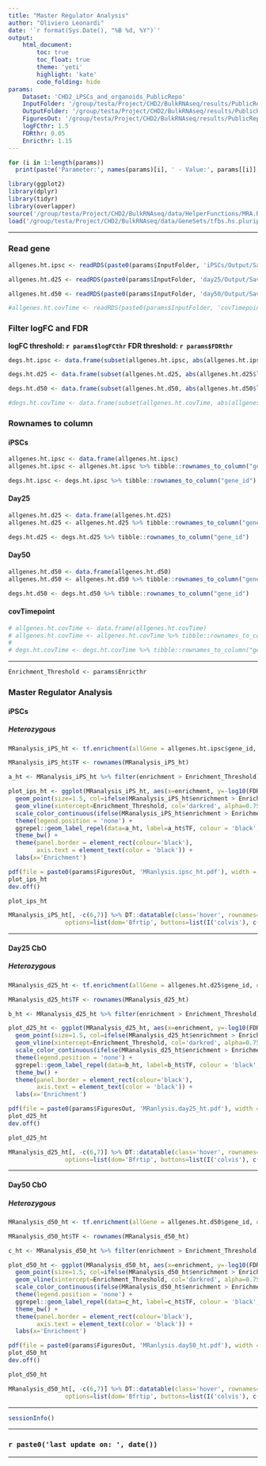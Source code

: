 ```yaml
---
title: "Master Regulator Analysis"
author: "Oliviero Leonardi"
date: '`r format(Sys.Date(), "%B %d, %Y")`'
output:
    html_document:
        toc: true
        toc_float: true
        theme: 'yeti'
        highlight: 'kate'
        code_folding: hide
params:
    Dataset: 'CHD2_iPSCs_and_organoids_PublicRepo'
    InputFolder: '/group/testa/Project/CHD2/BulkRNAseq/results/PublicRepo/2.DEA/'
    OutputFolder: '/group/testa/Project/CHD2/BulkRNAseq/results/PublicRepo/5.MRAnalysis/Output/'
    FiguresOut: '/group/testa/Project/CHD2/BulkRNAseq/results/PublicRepo/5.MRAnalysis/Output/Figures/'
    logFCthr: 1.5
    FDRthr: 0.05
    Enricthr: 1.15
---
```


```r
for (i in 1:length(params))
  print(paste('Parameter:', names(params)[i], ' - Value:', params[[i]], '- Class:', class(params[[i]])))
```

```r
library(ggplot2)
library(dplyr)
library(tidyr)
library(overlapper)
source('/group/testa/Project/CHD2/BulkRNAseq/data/HelperFunctions/MRA.R')
load('/group/testa/Project/CHD2/BulkRNAseq/data/GeneSets/tfbs.hs.pluripotent.RData')
```

***

### Read gene {.tabset}

```r
allgenes.ht.ipsc <- readRDS(paste0(params$InputFolder, 'iPSCs/Output/Savings/ipsc.deseqHTvsWT.rds'))

allgenes.ht.d25 <- readRDS(paste0(params$InputFolder, 'day25/Output/Savings/day25CbO.deseqHTvsWT.rds'))

allgenes.ht.d50 <- readRDS(paste0(params$InputFolder, 'day50/Output/Savings/day50CbO.deseqHTvsWT.rds'))

#allgenes.ht.covTime <- readRDS(paste0(params$InputFolder, 'covTimepoint/Output/Savings/covTimepoint.CbO.deseqHTvsWT.rds'))
```

### Filter logFC and FDR

**logFC threshold: `r params$logFCthr`**
**FDR threshold: `r params$FDRthr`**

```r
degs.ht.ipsc <- data.frame(subset(allgenes.ht.ipsc, abs(allgenes.ht.ipsc$log2FoldChange) > log2(params$logFCthr) & allgenes.ht.ipsc$padj < params$FDRthr))

degs.ht.d25 <- data.frame(subset(allgenes.ht.d25, abs(allgenes.ht.d25$log2FoldChange) > log2(params$logFCthr) & allgenes.ht.d25$padj < params$FDRthr))

degs.ht.d50 <- data.frame(subset(allgenes.ht.d50, abs(allgenes.ht.d50$log2FoldChange) > log2(params$logFCthr) & allgenes.ht.d50$padj < params$FDRthr))

#degs.ht.covTime <- data.frame(subset(allgenes.ht.covTime, abs(allgenes.ht.covTime$log2FoldChange) > log2(params$logFCthr) & allgenes.ht.covTime$padj < params$FDRthr))
```

### Rownames to column

#### iPSCs
```r
allgenes.ht.ipsc <- data.frame(allgenes.ht.ipsc)
allgenes.ht.ipsc <- allgenes.ht.ipsc %>% tibble::rownames_to_column("gene_id")

degs.ht.ipsc <- degs.ht.ipsc %>% tibble::rownames_to_column("gene_id")
```

#### Day25
```r
allgenes.ht.d25 <- data.frame(allgenes.ht.d25)
allgenes.ht.d25 <- allgenes.ht.d25 %>% tibble::rownames_to_column("gene_id")

degs.ht.d25 <- degs.ht.d25 %>% tibble::rownames_to_column("gene_id")
```

#### Day50
```r
allgenes.ht.d50 <- data.frame(allgenes.ht.d50)
allgenes.ht.d50 <- allgenes.ht.d50 %>% tibble::rownames_to_column("gene_id")

degs.ht.d50 <- degs.ht.d50 %>% tibble::rownames_to_column("gene_id")
```

#### covTimepoint
```r
# allgenes.ht.covTime <- data.frame(allgenes.ht.covTime)
# allgenes.ht.covTime <- allgenes.ht.covTime %>% tibble::rownames_to_column("gene_id")
# 
# degs.ht.covTime <- degs.ht.covTime %>% tibble::rownames_to_column("gene_id")
```

***

```r
Enrichment_Threshold <- params$Enricthr
```

### Master Regulator Analysis

#### iPSCs

##### Heterozygous
```r
MRanalysis_iPS_ht <- tf.enrichment(allGene = allgenes.ht.ipsc$gene_id, deGenes = degs.ht.ipsc$gene_id, celltype="pluripotent", add=F, cutoff=1, org="hs")

MRanalysis_iPS_ht$TF <- rownames(MRanalysis_iPS_ht)

a_ht <- MRanalysis_iPS_ht %>% filter(enrichment > Enrichment_Threshold)

plot_ips_ht <- ggplot(MRanalysis_iPS_ht, aes(x=enrichment, y=-log10(FDR))) +
  geom_point(size=1.5, col=ifelse(MRanalysis_iPS_ht$enrichment > Enrichment_Threshold, 'darkred', 'black')) +
  geom_vline(xintercept=Enrichment_Threshold, col='darkred', alpha=0.75) +
  scale_color_continuous(ifelse(MRanalysis_iPS_ht$enrichment > Enrichment_Threshold, 'blue', 'black')) +
  theme(legend.position = 'none') +
  ggrepel::geom_label_repel(data=a_ht, label=a_ht$TF, colour = 'black', size=3.5) +
  theme_bw() +
  theme(panel.border = element_rect(colour='black'),
        axis.text = element_text(color = 'black')) +
  labs(x='Enrichment')

pdf(file = paste0(params$FiguresOut, 'MRanlysis.ipsc_ht.pdf'), width = 5, height = 4)
plot_ips_ht
dev.off()

plot_ips_ht
```

```r
MRanalysis_iPS_ht[, -c(6,7)] %>% DT::datatable(class='hover', rownames=TRUE, escape=TRUE, extension='Buttons', 
                options=list(dom='Bfrtip', buttons=list(I('colvis'), c('csv', 'excel'))))
```



***



#### Day25 CbO

##### Heterozygous
```r
MRanalysis_d25_ht <- tf.enrichment(allGene = allgenes.ht.d25$gene_id, deGenes = degs.ht.d25$gene_id, celltype="pluripotent", add=F, cutoff=1, org="hs")

MRanalysis_d25_ht$TF <- rownames(MRanalysis_d25_ht)

b_ht <- MRanalysis_d25_ht %>% filter(enrichment > Enrichment_Threshold)

plot_d25_ht <- ggplot(MRanalysis_d25_ht, aes(x=enrichment, y=-log10(FDR))) +
  geom_point(size=1.5, col=ifelse(MRanalysis_d25_ht$enrichment > Enrichment_Threshold, 'darkred', 'black')) +
  geom_vline(xintercept=Enrichment_Threshold, col='darkred', alpha=0.75) +
  scale_color_continuous(ifelse(MRanalysis_d25_ht$enrichment > Enrichment_Threshold, 'blue', 'black')) +
  theme(legend.position = 'none') +
  ggrepel::geom_label_repel(data=b_ht, label=b_ht$TF, colour = 'black', size=3.5) +
  theme_bw() +
  theme(panel.border = element_rect(colour='black'),
        axis.text = element_text(color = 'black')) +
  labs(x='Enrichment')

pdf(file = paste0(params$FiguresOut, 'MRanlysis.day25_ht.pdf'), width = 5, height = 4)
plot_d25_ht
dev.off()

plot_d25_ht
```

```r
MRanalysis_d25_ht[, -c(6,7)] %>% DT::datatable(class='hover', rownames=TRUE, escape=TRUE, extension='Buttons', 
                options=list(dom='Bfrtip', buttons=list(I('colvis'), c('csv', 'excel'))))
```


***



#### Day50 CbO 

##### Heterozygous
```r
MRanalysis_d50_ht <- tf.enrichment(allGene = allgenes.ht.d50$gene_id, deGenes = degs.ht.d50$gene_id, celltype="pluripotent", add=F, cutoff=1, org="hs")

MRanalysis_d50_ht$TF <- rownames(MRanalysis_d50_ht)

c_ht <- MRanalysis_d50_ht %>% filter(enrichment > Enrichment_Threshold)

plot_d50_ht <- ggplot(MRanalysis_d50_ht, aes(x=enrichment, y=-log10(FDR))) +
  geom_point(size=1.5, col=ifelse(MRanalysis_d50_ht$enrichment > Enrichment_Threshold, 'darkred', 'black')) +
  geom_vline(xintercept=Enrichment_Threshold, col='darkred', alpha=0.75) +
  scale_color_continuous(ifelse(MRanalysis_d50_ht$enrichment > Enrichment_Threshold, 'blue', 'black')) +
  theme(legend.position = 'none') +
  ggrepel::geom_label_repel(data=c_ht, label=c_ht$TF, colour = 'black', size=3.5) +
  theme_bw() +
  theme(panel.border = element_rect(colour='black'),
        axis.text = element_text(color = 'black')) +
  labs(x='Enrichment')

pdf(file = paste0(params$FiguresOut, 'MRanlysis.day50_ht.pdf'), width = 5, height = 4)
plot_d50_ht
dev.off()

plot_d50_ht
```
```r
MRanalysis_d50_ht[, -c(6,7)] %>% DT::datatable(class='hover', rownames=TRUE, escape=TRUE, extension='Buttons', 
                options=list(dom='Bfrtip', buttons=list(I('colvis'), c('csv', 'excel'))))
```


***

```r
sessionInfo()
```


***

### **`r paste0('last update on: ', date())`**

***
